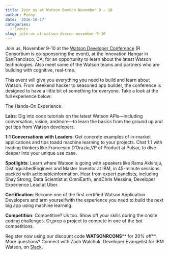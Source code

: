 ```yaml
---
title: Join us at Watson DevCon November 9 – 10
author: Penny
date: '2016-10-17'
categories:
  - Events
slug: join-us-at-watson-devcon-november-9-10
---
```


Join us,  November 9-10 at the [Watson Developer Conference](http://www.ibm.com/watson/developer-conference/index.html) (R Consortium is co-sponsoring the event), at the Innovation Hangar in SanFrancisco, CA, for an opportunity to learn about the latest Watson technologies.  Also meet some of the Watson teams and partners who are building with cognitive, real-time.

This event will give you everything you need to build and learn about Watson. From weekend hacker to seasoned app builder, the conference is designed to have a little bit of something for everyone. Take a look at the full experience below:

The Hands-On Experience:

**Labs**: Dig into code tutorials on the latest Watson APIs—including conversation, vision, andmore—to learn the basics from the ground up and get tips from Watson developers.

**1:1 Conversations with Leaders**: Get concrete examples of in-market applications and tips toadd machine learning to your projects. Chat 1:1 with leading thinkers like Francesco D'Orazio,VP of Product at Pulsar, to dive deeper into your unique use case.

**Spotlights**: Learn where Watson is going with speakers like Rama Akkiraju, DistinguishedEngineer and Master Inventor at IBM, in 45-minute sessions packed with actionableinformation. Hear from expert panelists, including Shay Strong, Data Scientist at OmniEarth, andChris Messina, Developer Experience Lead at Uber.

**Certification**: Become one of the first certified Watson Application Developers and arm yourselfwith the experience you need to build the next big app using machine learning.

**Competition**: Competitive? Us too. Show off your skills during the onsite coding challenges. Or,prep a project to compete in one of the bot competitions.

Register now using our discount code **WATSONRCONS**** for 20% off**. More questions? Connect with Zach Walchuk, Developer Evangelist for IBM Watson, on [Slack](http://wdc-slack-inviter.mybluemix.net/).
